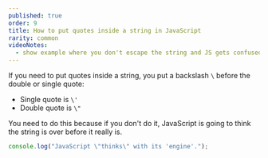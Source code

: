 ```yaml
---
published: true
order: 9
title: How to put quotes inside a string in JavaScript
rarity: common
videoNotes:
  - show example where you don't escape the string and JS gets confused
---
```


If you need to put quotes inside a string, you put a backslash `\` before the double or single quote:

- Single quote is `\'`
- Double quote is `\"`

You need to do this because if you don't do it, JavaScript is going to think the string is over before it really is.

```javascript
console.log("JavaScript \"thinks\" with its 'engine'.");
```
